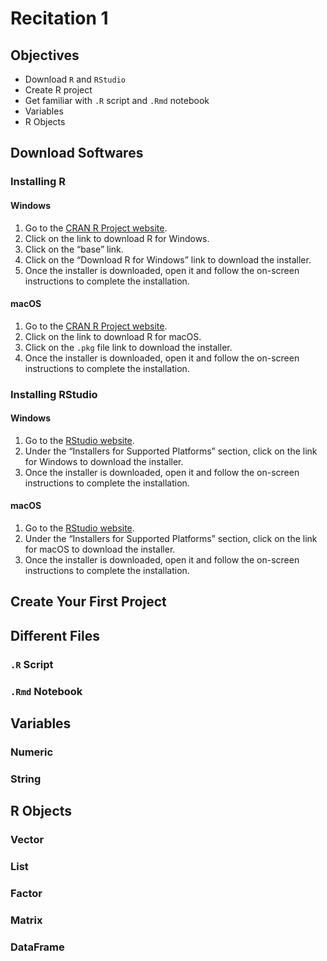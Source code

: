 # Recitation 1 

## Objectives
- Download `R` and `RStudio`
- Create R project
- Get familiar with `.R` script and `.Rmd` notebook
- Variables
- R Objects


## Download Softwares

### Installing R

#### Windows

1. Go to the [CRAN R Project website](https://cloud.r-project.org/).
2. Click on the link to download R for Windows.
3. Click on the "base" link.
4. Click on the "Download R for Windows" link to download the installer.
5. Once the installer is downloaded, open it and follow the on-screen instructions to complete the installation.

#### macOS

1. Go to the [CRAN R Project website](https://cloud.r-project.org/).
2. Click on the link to download R for macOS.
3. Click on the `.pkg` file link to download the installer.
4. Once the installer is downloaded, open it and follow the on-screen instructions to complete the installation.


### Installing RStudio

#### Windows

1. Go to the [RStudio website](https://posit.co/download/rstudio-desktop/).
2. Under the "Installers for Supported Platforms" section, click on the link for Windows to download the installer.
3. Once the installer is downloaded, open it and follow the on-screen instructions to complete the installation.

#### macOS

1. Go to the [RStudio website](https://posit.co/download/rstudio-desktop/).
2. Under the "Installers for Supported Platforms" section, click on the link for macOS to download the installer.
3. Once the installer is downloaded, open it and follow the on-screen instructions to complete the installation.


## Create Your First Project


## Different Files
### `.R` Script

### `.Rmd` Notebook


## Variables
### Numeric


### String


## R Objects
### Vector

### List

### Factor

### Matrix

### DataFrame


